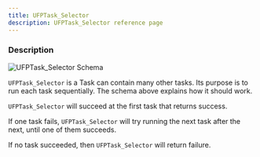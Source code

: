 ```yaml
---
title: UFPTask_Selector
description: UFPTask_Selector reference page
---
```



<Ref c="UFPTask_Selector" p="UFlowPilotTask" />

### Description

<Image src={schema} alt="UFPTask_Selector Schema" />

`UFPTask_Selector` is a Task can contain many other tasks. Its purpose is to run each task sequentially.
The schema above explains how it should work.

`UFPTask_Selector` will succeed at the first task that returns success. 

If one task fails, `UFPTask_Selector` will try running the next task after the next, until one of them succeeds.

If no task succeeded, then `UFPTask_Selector` will return failure.